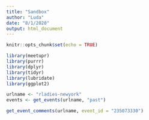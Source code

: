 ```yaml
---
title: "Sandbox"
author: "Luda"
date: "8/1/2020"
output: html_document
---
```


```r
knitr::opts_chunk$set(echo = TRUE)
```

```r

library(meetupr)
library(purrr)
library(dplyr)
library(tidyr)
library(lubridate)
library(ggplot2)
```


```r
urlname <- "rladies-newyork"
events <- get_events(urlname, "past")
```

```r
get_event_comments(urlname, event_id = "235073330")


```





